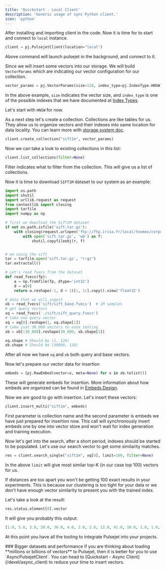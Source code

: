 ```yaml
---
title: 'Quickstart - Local Client'
description: 'Generic usage of sync Python client.'
icon: 'python'
---
```


After installing and importing client in the code. Now it is time for to start and connect to `local` instance.

```python Create the client
client = pj.PulsejetClient(location="local")
```

Above command will launch pulsejet in the background, and connect to it.

Since we will insert some vectors into our storage. We will build `VectorParams` which are indicating our
vector configuration for our collection.

```python Build vector configuration for our collection
vector_params = pj.VectorParams(size=128, index_type=pj.IndexType.HNSW)
```

In the above example, `size` indicates the vector size, and `index_type` is 
one of the possible indexes that we have documented at [Index Types](/features/index_types).

Let's start with `HNSW` for now.

As a next step let's create a collection. Collections are like tables for us.
They allow us to organize vectors and their indexes into same location for data locality.
You can learn more with [storage system doc](design/storage).

```python Create collection
client.create_collection("sift1m", vector_params)
```

Now we can take a look to existing collections in this list:

```python List collections
client.list_collections(filter=None)
```

Filter indicates what to filter from the collection. This will give us a list of collections.

Now it is time to download `SIFT1M` dataset to our system as an example:

```python Download and separate Sift1M dataset
import os.path
import shutil
import urllib.request as request
from contextlib import closing
import tarfile
import numpy as np

# first we download the Sift1M dataset
if not os.path.isfile('sift.tar.gz'):
    with closing(request.urlopen('ftp://ftp.irisa.fr/local/texmex/corpus/sift.tar.gz')) as r:
        with open('sift.tar.gz', 'wb') as f:
            shutil.copyfileobj(r, f)


# we unzip the sift
tar = tarfile.open('sift.tar.gz', "r:gz")
tar.extractall()

# Let's read fvecs from the dataset
def read_fvecs(fp):
    a = np.fromfile(fp, dtype='int32')
    d = a[0]
    return a.reshape(-1, d + 1)[:, 1:].copy().view('float32')

# data that we will ingest
xb = read_fvecs('sift/sift_base.fvecs')  # 1M samples
# get query vectors
xq = read_fvecs('./sift/sift_query.fvecs')
# take one query vector
xq = xq[0].reshape(1, xq.shape[1])
# take just 30_000 vectors to ease testing
xb = xb[:30_000].reshape(30_000, xb.shape[1])

xq.shape # Should be (1, 128)
xb.shape # Should be (30000, 128)
```

After all now we have `xq` and `xb` both query and base vectors.

Now let's prepare our vector data for insertion
```python Prepare vector data for insertion.
embeds = [pj.RawEmbed(vector=x, meta=None) for x in xb.tolist()]
```

These will generate embeds for insertion. More information about how embeds are organized can be found in [Embeds Design](/design/embeds).

Now we are good to go with insertion. Let's insert these vectors:

```python Insert vectors into Pulsejet
client.insert_multi("sift1m", embeds)
```

First parameter is collection name and the second parameter is embeds we have just prepared for insertion now.
This call will synchronously insert embeds one by one into vector store and won't wait for index generation and training execution.

Now let's get into the search, after a short period, indexes should be started to be populated.
Let's use our search vector to get some similarity matches.

```python Search by a single vector
res = client.search_single("sift1m", xq[0], limit=100, filter=None)
```

In the above `limit` will give most similar top-K (in our case top 100) vectors for us. 

<Warning>If distances are too apart you won't be getting 100 exact results in your experiments. This is because our clustering is too tight for your data or we don't have enough vector similarity to present you with the trained index.</Warning>

Let's take a look at the result:
```python Extract vectors
res.status.element[0].vector
```

It will give you probably this output:

```python Search output's first match
[1.0, 5.0, 3.0, 20.0, 36.0, 4.0, 2.0, 2.0, 12.0, 41.0, 10.0, 1.0, 1.0, 8.0, 69.0, 23.0, 5.0, 12.0, 12.0, 20.0, 16.0, 9.0, 78.0, 39.0, 50.0, 0.0, 0.0, 10.0, 20.0, 10.0, 12.0, 9.0, 2.0, 0.0, 0.0, 25.0, 106.0, 69.0, 11.0, 5.0, 0.0, 0.0, 1.0, 45.0, 69.0, 109.0, 125.0, 16.0, 25.0, 18.0, 4.0, 0.0, 7.0, 23.0, 125.0, 115.0, 125.0, 7.0, 2.0, 0.0, 3.0, 9.0, 41.0, 76.0, 9.0, 7.0, 20.0, 34.0, 46.0, 45.0, 12.0, 14.0, 11.0, 13.0, 15.0, 125.0, 125.0, 29.0, 11.0, 3.0, 114.0, 125.0, 68.0, 51.0, 28.0, 10.0, 16.0, 12.0, 119.0, 44.0, 62.0, 12.0, 3.0, 6.0, 7.0, 34.0, 3.0, 1.0, 8.0, 7.0, 16.0, 15.0, 34.0, 33.0, 21.0, 28.0, 23.0, 36.0, 26.0, 26.0, 18.0, 12.0, 59.0, 92.0, 66.0, 31.0, 46.0, 29.0, 12.0, 7.0, 18.0, 1.0, 4.0, 6.0, 26.0, 47.0, 44.0, 34.0]
```

At this point you have all the tooling to integrate Pulsejet into your projects.

<Tip>
    ### Bigger datasets and performance
    If you are thinking about loading **millions or billions of vectors** to Pulsejet, then it is better for you to use `AsyncPulsejetClient`. You can head to [Quickstart - Async Client](/devel/async_client) to reduce your time to insert vectors.
</Tip>